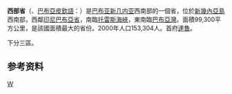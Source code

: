 {{noteTA
|G1 = TO
}}
{{Infobox settlement
| name                  = 
| other_name            = Fly River Province
| image_skyline         = Trans Fly Bensbach 2007.jpg
| image_caption         = 
| image_flag            = Flag of Western Province.svg
| image_map             = Western Province in Papua New Guinea.svg
| map_caption           = 在巴布亚新几内亚的位置
| coordinates             = {{coord|7|20|S|142|0|E|region:PG|display=it}}
| subdivision_type        = 国家
| subdivision_name        = {{PNG}}
| parts_type              = [[巴布亚新几内亚县份和地方政府|县]]
| parts_style             = list
| p1 = [[北弗萊縣|北弗萊縣]] 
| p2 = [[中弗萊縣|中弗萊縣]]
| p3 = [[南弗萊縣|南弗萊縣]]
| seat_type  = 首府
| seat                    = [[達魯|達魯]]
| area_total_km2          = 98189
| area_footnotes          = 
| population_total        = 201351
| population_as_of        = 2011
| population_footnotes    = 
| population_density_km2  = auto
| leader_title            = 省长
| leader_name             = Taboi Awi Yoto
| elevation_m             = 
| timezone1               = [[澳大利亞時區|AEST]]
| utc_offset1             = +10
| blank_name_sec1         = [[人类发展指数|HDI]] (2018)
| blank_info_sec1         = 0.550<ref name="GlobalDataLab">{{Cite web|url=https://hdi.globaldatalab.org/areadata/shdi/|title=Sub-national HDI - Area Database - Global Data Lab|website=hdi.globaldatalab.org|language=en|access-date=2020-04-18|archive-date=2018-09-23|archive-url=https://web.archive.org/web/20180923120638/https://hdi.globaldatalab.org/areadata/shdi/|dead-url=no}}</ref><br/>{{color|#fc0|medium}} · {{tsl|en|List of provinces of Papua New Guinea by Human Development Index||11th of 22}}
| website                 = 
}}
'''西部省'''（{{lang-en|Western Province}}、[[巴布亞皮欽語|巴布亞皮欽語]]：{{lang|tpi|Westen}}）是[[巴布亚新几内亚|巴布亚新几内亚]]西南部的一個省，位於[[新幾內亞島|新幾內亞島]]西南部，西鄰[[印尼|印尼]][[巴布亞省|巴布亞省]]，南臨[[托雷斯海峽|托雷斯海峽]]，東南臨[[巴布亞灣|巴布亞灣]]。面積99,300平方公里，是該國面積最大的省份。2000年人口153,304人。首府[[達魯|達魯]]。

下分三區。

==参考资料==
{{refs}}

{{巴布亞紐幾內亞}}

[[Category:巴布亞紐幾內亞省份|W]]
{{PapuaNewGuinea-geo-stub}}